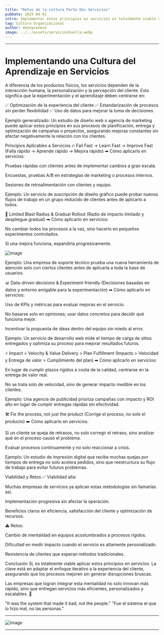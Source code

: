 ```yaml
---
title: "Retos de la cultura Parte Dos Servicios"
pubDate: 2025-04-01
intro: Implementar estos principios en servicios es totalmente viable y, de hecho, muchas empresas lo hacen con gran éxito. La clave está en adaptar el enfoque de aprendizaje continuo y experimentación a los procesos de prestación de servicios, asegurando que la mejora constante no solo impacte en la eficiencia interna, sino en la experiencia del cliente.
tag: Cultura Organizacional
author: dannyveneno
image: ../../assets/servicioshuella.webp
---
```



---

# Implementando una Cultura del Aprendizaje en Servicios

A diferencia de los productos físicos, los servicios dependen de la interacción humana, la personalización y la percepción del cliente. Esto significa que la experimentación y el aprendizaje deben centrarse en:

✅ Optimización de la experiencia del cliente
✅ Estandarización de procesos sin perder flexibilidad
✅ Uso de datos para mejorar la toma de decisiones

Ejemplo generalizado:
Un estudio de diseño web o agencia de marketing puede aplicar estos principios en sus procesos de planificación, entrega y optimización de campañas o proyectos, asegurando mejoras constantes sin afectar negativamente la relación con los clientes.

Principios Aplicables a Servicios
🔥 Fail Fast → Learn Fast → Improve Fast (Falla rápido → Aprende rápido → Mejora rápido)
➡ Cómo aplicarlo en servicios:

Pruebas rápidas con clientes antes de implementar cambios a gran escala.

Encuestas, pruebas A/B en estrategias de marketing o procesos internos.

Sesiones de retroalimentación con clientes y equipo.

Ejemplo:
Un servicio de suscripción de diseño gráfico puede probar nuevos flujos de trabajo en un grupo reducido de clientes antes de aplicarlo a todos.

🔄 Limited Blast Radius & Gradual Rollout (Radio de impacto limitado y despliegue gradual)
➡ Cómo aplicarlo en servicios:

No cambiar todos los procesos a la vez, sino hacerlo en pequeños experimentos controlados.

Si una mejora funciona, expandirla progresivamente.

![image](https://res.cloudinary.com/dj0dedvu0/image/upload/v1743540205/paradigmas_fifao2.jpg)

Ejemplo:
Una empresa de soporte técnico prueba una nueva herramienta de atención solo con ciertos clientes antes de aplicarla a toda la base de usuarios.

📊 Data-driven decisions & Experiment-friendly (Decisiones basadas en datos y entorno amigable para la experimentación)
➡ Cómo aplicarlo en servicios:

Uso de KPIs y métricas para evaluar mejoras en el servicio.

No basarse solo en opiniones; usar datos concretos para decidir qué funciona mejor.

Incentivar la propuesta de ideas dentro del equipo sin miedo al error.

Ejemplo:
Un servicio de desarrollo web mide el tiempo de carga de sitios entregados y optimiza su proceso para mejorar resultados futuros.

⚡ Impact > Velocity & Value Delivery > Plan Fulfillment (Impacto > Velocidad y Entrega de valor > Cumplimiento del plan)
➡ Cómo aplicarlo en servicios:

En lugar de cumplir plazos rígidos a costa de la calidad, centrarse en la entrega de valor real.

No se trata solo de velocidad, sino de generar impacto medible en los clientes.

Ejemplo:
Una agencia de publicidad prioriza campañas con impacto y ROI alto en lugar de cumplir entregas rápidas sin efectividad.

🛠 Fix the process, not just the product (Corrige el proceso, no solo el producto)
➡ Cómo aplicarlo en servicios:

Si un cliente se queja de retrasos, no solo corregir el retraso, sino analizar qué en el proceso causó el problema.

Evaluar procesos continuamente y no solo reaccionar a crisis.

Ejemplo:
Un estudio de impresión digital que recibe muchas quejas por tiempos de entrega no solo acelera pedidos, sino que reestructura su flujo de trabajo para evitar futuros problemas.

Viabilidad y Retos
✅ Viabilidad alta:

Muchas empresas de servicios ya aplican estas metodologías sin llamarlas así.

Implementación progresiva sin afectar la operación.

Beneficios claros en eficiencia, satisfacción del cliente y optimización de recursos.

⚠ Retos:

Cambio de mentalidad en equipos acostumbrados a procesos rígidos.

Dificultad en medir impacto cuando el servicio es altamente personalizado.

Resistencia de clientes que esperan métodos tradicionales.

Conclusión
Sí, es totalmente viable aplicar estos principios en servicios. La clave está en adaptar el enfoque iterativo a la experiencia del cliente, asegurando que los procesos mejoren sin generar disrupciones bruscas.

Las empresas que logran integrar esta mentalidad no solo innovan más rápido, sino que entregan servicios más eficientes, personalizados y escalables. 🚀

"It was the system that made it bad, not the people."
"Fue el sistema el que lo hizo mal, no las personas."

---

![image](https://res.cloudinary.com/dj0dedvu0/image/upload/v1743541058/cdb_fkfslu.jpg)

---
